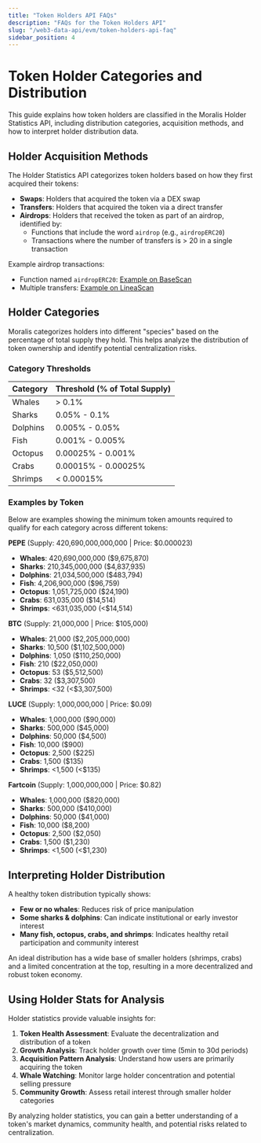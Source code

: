 ```yaml
---
title: "Token Holders API FAQs"
description: "FAQs for the Token Holders API"
slug: "/web3-data-api/evm/token-holders-api-faq"
sidebar_position: 4
---
```



# Token Holder Categories and Distribution

This guide explains how token holders are classified in the Moralis Holder Statistics API, including distribution categories, acquisition methods, and how to interpret holder distribution data.

## Holder Acquisition Methods

The Holder Statistics API categorizes token holders based on how they first acquired their tokens:

- **Swaps**: Holders that acquired the token via a DEX swap
- **Transfers**: Holders that acquired the token via a direct transfer
- **Airdrops**: Holders that received the token as part of an airdrop, identified by:
  - Functions that include the word `airdrop` (e.g., `airdropERC20`)
  - Transactions where the number of transfers is > 20 in a single transaction

Example airdrop transactions:

- Function named `airdropERC20`: [Example on BaseScan](https://basescan.org/tx/0xfb5f1313ead113a4f9eb181e8928186f7bab4fed943ee10d96fb9bd6bf9c1759)
- Multiple transfers: [Example on LineaScan](https://lineascan.build/tx/0x8f55c65747396df6d89d28e40993aed490567a852fe5ffb129b0bace6ff1cdd7)

## Holder Categories

Moralis categorizes holders into different "species" based on the percentage of total supply they hold. This helps analyze the distribution of token ownership and identify potential centralization risks.

### Category Thresholds

| Category | Threshold (% of Total Supply) |
| -------- | ----------------------------- |
| Whales   | > 0.1%                        |
| Sharks   | 0.05% - 0.1%                  |
| Dolphins | 0.005% - 0.05%                |
| Fish     | 0.001% - 0.005%               |
| Octopus  | 0.00025% - 0.001%             |
| Crabs    | 0.00015% - 0.00025%           |
| Shrimps  | < 0.00015%                    |

### Examples by Token

Below are examples showing the minimum token amounts required to qualify for each category across different tokens:

**PEPE** (Supply: 420,690,000,000,000 | Price: $0.000023)

- **Whales**: 420,690,000,000 ($9,675,870)
- **Sharks**: 210,345,000,000 ($4,837,935)
- **Dolphins**: 21,034,500,000 ($483,794)
- **Fish**: 4,206,900,000 ($96,759)
- **Octopus**: 1,051,725,000 ($24,190)
- **Crabs**: 631,035,000 ($14,514)
- **Shrimps**: &lt;631,035,000 (&lt;$14,514)

**BTC** (Supply: 21,000,000 | Price: $105,000)

- **Whales**: 21,000 ($2,205,000,000)
- **Sharks**: 10,500 ($1,102,500,000)
- **Dolphins**: 1,050 ($110,250,000)
- **Fish**: 210 ($22,050,000)
- **Octopus**: 53 ($5,512,500)
- **Crabs**: 32 ($3,307,500)
- **Shrimps**: &lt;32 (&lt;$3,307,500)

**LUCE** (Supply: 1,000,000,000 | Price: $0.09)

- **Whales**: 1,000,000 ($90,000)
- **Sharks**: 500,000 ($45,000)
- **Dolphins**: 50,000 ($4,500)
- **Fish**: 10,000 ($900)
- **Octopus**: 2,500 ($225)
- **Crabs**: 1,500 ($135)
- **Shrimps**: &lt;1,500 (&lt;$135)

**Fartcoin** (Supply: 1,000,000,000 | Price: $0.82)

- **Whales**: 1,000,000 ($820,000)
- **Sharks**: 500,000 ($410,000)
- **Dolphins**: 50,000 ($41,000)
- **Fish**: 10,000 ($8,200)
- **Octopus**: 2,500 ($2,050)
- **Crabs**: 1,500 ($1,230)
- **Shrimps**: &lt;1,500 (&lt;$1,230)

## Interpreting Holder Distribution

A healthy token distribution typically shows:

- **Few or no whales**: Reduces risk of price manipulation
- **Some sharks & dolphins**: Can indicate institutional or early investor interest
- **Many fish, octopus, crabs, and shrimps**: Indicates healthy retail participation and community interest

An ideal distribution has a wide base of smaller holders (shrimps, crabs) and a limited concentration at the top, resulting in a more decentralized and robust token economy.

## Using Holder Stats for Analysis

Holder statistics provide valuable insights for:

1. **Token Health Assessment**: Evaluate the decentralization and distribution of a token
2. **Growth Analysis**: Track holder growth over time (5min to 30d periods)
3. **Acquisition Pattern Analysis**: Understand how users are primarily acquiring the token
4. **Whale Watching**: Monitor large holder concentration and potential selling pressure
5. **Community Growth**: Assess retail interest through smaller holder categories

By analyzing holder statistics, you can gain a better understanding of a token's market dynamics, community health, and potential risks related to centralization.
